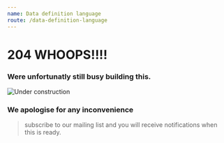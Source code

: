 ```yaml
---
name: Data definition language
route: /data-definition-language
---
```


# 204 **WHOOPS!!!!**

###  Were unfortunatly still busy building this.

![Under construction](https://cdn-learnsql.c1i44.now.sh/pg-wip/_under_construction.png)

### We apologise for any inconvenience

> subscribe to our mailing list and you will receive notifications when this is ready.